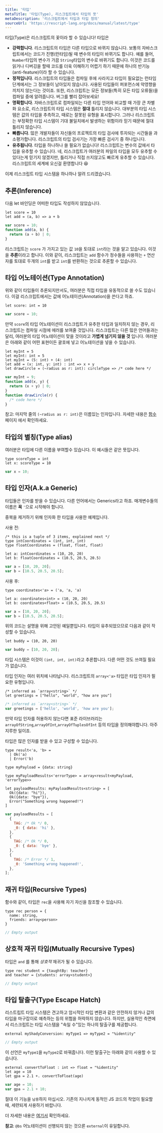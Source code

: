 ```yaml
---
title: '타입'
metaTitle: '타입(Type), 리스크립트에서 타입의 뜻'
metaDescription: '리스크립트에서 타입과 타입 정의'
sourceUrl: 'https://rescript-lang.org/docs/manual/latest/type'
---
```


타입(Type)은 리스크립트의 꽃이라 할 수 있습니다! 타입은

- **강력합니다**. 리스크립트의 타입은 다른 타입으로 바뀌지 않습니다. 보통의 자바스크립트에서는 코드가 진행(런타임)될 때 변수의 타입이 바뀌기도 합니다. 예를 들어, `Number`타입의 변수가 가끔 `String`타입의 변수로 바뀌기도 합니다. 이것은 코드를 읽거나 디버깅을 할때 코드를 더욱 이해하기 어렵기 하기 때문에 하나의 반기능(anti-feature)이라 할 수 있습니다.
- **정적입니다**. 리스크립트의 타입들은 컴파일 후에 사라지고 타입이 필요없는 런타임 단계에서는 그 정보들이 남아있지 않습니다. 사용된 타입들이 퍼포먼스에 악영향을 끼치지 않는다는 것이죠. 또한, 리스크립트는 모든 정보들(특히 모든 타입 오류들)을 컴파일 중에 알려줍니다. 버그를 빨리 잡아보세요!
- **명확합니다**. 자바스크립트로 컴파일되는 다른 타입 언어와 비교할 때 가장 큰 차별화 요소로, 리스크립트의 타입 시스템은 **절대** 틀리지 않습니다. 대부분의 타입 시스템은 값의 타입을 추측하고, 때로는 잘못된 유형을 표시합니다. 그러나 리스크립트는 부정확한 타입 시스템이 기대 불일치에서 발생하는 위험이라 믿기 때문에 절대 틀리지 않습니다.
- **빠릅니다**. 많은 개발자들이 자신들의 프로젝트의 타입 검사에 투자되는 시간들을 과소평가합니다. 리스크립트의 타입 검사기는 가장 빠른 검사기 중 하나입니다.
- **유추됩니다**. 타입을 하나하나 쓸 필요가 없습니다! 리스크립트는 변수의 값에서 타입을 유추할 수 있습니다. 네, 리스크립트가 여러분의 파일의 타입을 모두 유추할 수 있다는게 믿기지 않겠지만, 틀리거나 직접 쓰지않고도 빠르게 유추할 수 있습니다. 리스크립트의 세계에 오신걸 환영합니다 😆

이제 리스크립트 타입 시스템을 하나하나 알려 드리겠습니다.

## 추론(Inference)

다음 let 바인딩은 어떠한 타입도 작성하지 않았습니다.

```reason
let score = 10
let add = (a, b) => a + b
```

```js
var score = 10;
function add(a, b) {
  return (a + b) | 0;
}
```

리스크립트는 `score` 가 가지고 있는 값 `10`을 토대로 `int`라는 것을 알고 있습니다. 이것을 **추론**이라고 합니다. 이와 같이, 리스크립트는 `add` 함수가 정수들을 사용하는 `+` 연산자를 토대로 두개의 `int`를 받고 `int`를 반환하는 것으로 추론할 수 있습니다.

## 타입 어노테이션(Type Annotation)

위와 같이 타입들이 추론되지만서도, 여러분은 직접 타입을 유동적으로 쓸 수도 있습니다. 이걸 리스크립트에서는 값에 어노테이션(Annotation)을 쓴다고 하죠.

```reason
let score: int = 10
```

```js
var score = 10;
```

만약 `score`의 타입 어노테이션이 리스크립트가 유추한 타입과 일치하지 않는 경우, 리스크립트는 컴파일 시점에 에러를 보여줄 것입니다. 리스크립트는 다른 많은 언어들과는 달리, 여러분의 타입 어노테이션이 맞을 것이라고 **가볍게 넘기지 않을 것** 입니다.
여러분은 아래와 같이 어떤 표현이든 괄호에 넣고 어노테이션을 넣을 수 있습니다.

```reason
let myInt = 5
let myInt: int = 5
let myInt = (5: int) + (4: int)
let add = (x: int, y: int) : int => x + y
let drawCircle = (~radius as r: int): circleType => /* code here */
```

```js
var myInt = 9;
function add(x, y) {
  return (x + y) | 0;
}
function drawCircle(r) {
  /* code here */
}
```

참고: 마지막 줄의 `(~radius as r: int)`은 이름있는 인자입니다. 자세한 내용은 [함수](12-Function) 페이지 에서 확인하세요.

## 타입의 별칭(Type alias)

여러분은 타입에 다른 이름을 부여할수 있습니다. 이 예시들은 같은 뜻입니다.

```reason
type scoreType = int
let x: scoreType = 10
```

```js
var x = 10;
```

## 타입 인자(A.k.a Generic)

타입들은 인자를 받을 수 있습니다. 다른 언어에서는 Generics라고 하죠. 매개변수들의 이름은 **꼭** `'`으로 시작해야 합니다.

중복을 제거하기 위해 인자화 한 타입을 사용한 예제입니다.

사용 전:

```reason
/* this is a tuple of 3 items, explained next */
type intCoordinates = (int, int, int)
type floatCoordinates = (float, float, float)

let a: intCoordinates = (10, 20, 20)
let b: floatCoordinates = (10.5, 20.5, 20.5)
```

```js
var a = [10, 20, 20];
var b = [10.5, 20.5, 20.5];
```

사용 후:

```reason
type coordinates<'a> = ('a, 'a, 'a)

let a: coordinates<int> = (10, 20, 20)
let b: coordinates<float> = (10.5, 20.5, 20.5)
```

```js
var a = [10, 20, 20];
var b = [10.5, 20.5, 20.5];
```

위의 코드는 설명을 위해 고안된 예일뿐입니다. 타입이 유추되었으므로 다음과 같이 작성할 수 있습니다.

```reason
let buddy = (10, 20, 20)
```

```js
var buddy = [10, 20, 20];
```

타입 시스템은 이것이 `(int, int, int)`라고 추론합니다. 다른 어떤 것도 쓰여질 필요가 없습니다.

타입 인자는 여러 위치에 나타납니다. 리스크립트의 `array<'a>` 타입은 타입 인자가 필요한 유형입니다.

```reason
/* inferred as `array<string>` */
let greetings = ["hello", "world", "how are you"]
```

```js
/* inferred as `array<string>` */
var greetings = ['hello', 'world', 'how are you'];
```

만약 타입 인자를 허용하지 않는다면 표준 라이브러리는 `arrayOfString`,`arrayOfInt`,`arrayOfTuplesOfInt` 등의 타입을 정의해야합니다. 아주 지루한 일이죠.

타입은 많은 인자를 받을 수 있고 구성할 수 있습니다.

<!-- TODO: too early for this example -->

```reason
type result<'a, 'b> =
  | Ok('a)
  | Error('b)

type myPayload = {data: string}

type myPayloadResults<'errorType> = array<result<myPayload, 'errorType>>

let payloadResults: myPayloadResults<string> = [
  Ok({data: "hi"}),
  Ok({data: "bye"}),
  Error("Something wrong happened!")
]
```

```js
var payloadResults = [
  {
    TAG: /* Ok */ 0,
    _0: { data: 'hi' },
  },
  {
    TAG: /* Ok */ 0,
    _0: { data: 'bye' },
  },
  {
    TAG: /* Error */ 1,
    _0: 'Something wrong happened!',
  },
];
```

## 재귀 타입(Recursive Types)

함수와 같이, 타입은 `rec`을 사용해 자기 자신을 참조할 수 있습니다.

```reason
type rec person = {
  name: string,
  friends: array<person>
}
```

```js
// Empty output
```

## 상호적 재귀 타입(Mutually Recursive Types)

타입은 `and` 를 통해 _상호적_ 재귀가 될 수 있습니다.

```reason
type rec student = {taughtBy: teacher}
and teacher = {students: array<student>}
```

```js
// Empty output
```

## 타입 탈출구(Type Escape Hatch)

리스트립트 타입 시스템은 견고하고 암시적인 타입 변환과 같은 안전하지 않거나 값의 타입을 마구잡이로 예측하는 등의 위험을 허락하지 않습니다. 하지만, 실용적인 측면에서 리스크립트는 타입 시스템을 "속일 수"있는 하나의 탈출구를 제공합니다.

```reason
external myShadyConversion: myType1 => myType2 = "%identity"
```

```js
// Empty output
```

이 선언은 `myType1`을 `myType2`로 바꿔줍니다. 이런 탈출구는 아래와 같이 사용할 수 있습니다.

```reason
external convertToFloat : int => float = "%identity"
let age = 10
let gpa = 2.1 +. convertToFloat(age)
```

```js
var age = 10;
var gpa = 2.1 + 10;
```

절대 이 기능을 `남용`하지 마십시오. 기존의 지나치게 동적인 JS 코드의 작업이 필요할 때, 세련되게 사용하기 바랍니다.

더 자세한 내용은 [여기서](/JavaScript-Interop/03-External-Bind-to-Any-JS-Library) 확인하세요.

**참고**: `@bs` 어노테이션이 선행되지 않는 것으론 `external`이 유일합니다.
